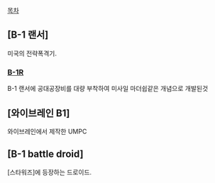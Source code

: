 [[목차]]

== [B-1 랜서] ==
미국의 전략폭격기.

=== [[B-1R]] ===
B-1 랜서에 공대공장비를 대량 부착하여 미사일 마더쉽같은 개념으로 개발된것
== [와이브레인 B1] ==

와이브레인에서 제작한 UMPC

== [B-1 battle droid] ==

[스타워즈]에 등장하는 드로이드.
